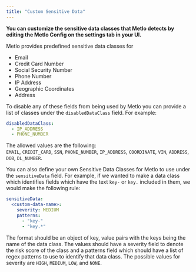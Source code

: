 ```yaml
---
title: "Custom Sensitive Data"
---
```


**You can customize the sensitive data classes that Metlo detects by editing the
Metlo Config on the settings tab in your UI.**

Metlo provides predefined sensitive data classes for

- Email
- Credit Card Number
- Social Security Number
- Phone Number
- IP Address
- Geographic Coordinates
- Address

To disable any of these fields from being used by Metlo you can provide a list
of classes under the `disabledDataClass` field. For example:

```yaml YAML
disabledDataClass:
  - IP_ADDRESS
  - PHONE_NUMBER
```

The allowed values are the following:  
`EMAIL`, `CREDIT_CARD`, `SSN`, `PHONE_NUMBER`, `IP_ADDRESS`, `COORDINATE`,
`VIN`, `ADDRESS`, `DOB`, `DL_NUMBER`.

You can also define your own Sensitive Data Classes for Metlo to use under the
`sensitiveData` field. For example, if we wanted to make a data class which
identifies fields which have the text `key-` or `key.` included in them, we
would make the following rule:

```yaml YAML
sensitiveData:
  <custom-data-name>:
    severity: MEDIUM
    patterns:
      - "key-"
      - "key.*"
```

The format should be an object of key, value pairs with the keys being the name
of the data class. The values should have a severity field to denote the risk
score of the class and a patterns field which should have a list of regex
patterns to use to identify that data class. The possible values for severity
are `HIGH`, `MEDIUM`, `LOW`, and `NONE`.

